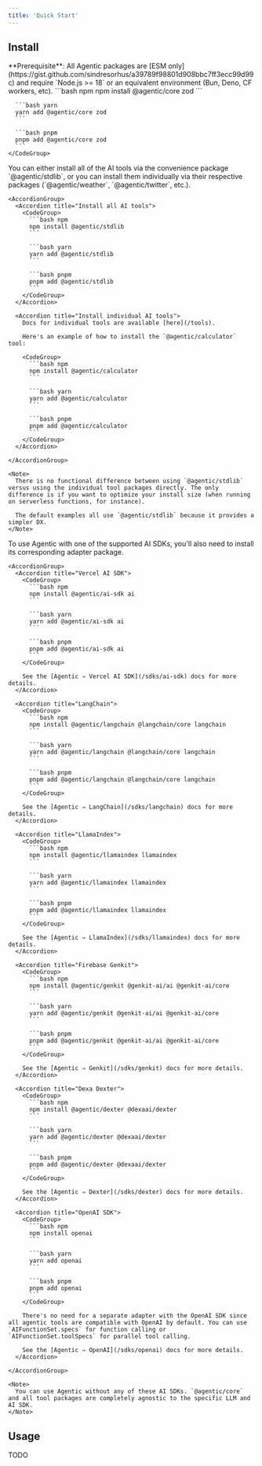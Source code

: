 ```yaml
---
title: 'Quick Start'
---
```


## Install

<Info>
  **Prerequisite**: All Agentic packages are [ESM
  only](https://gist.github.com/sindresorhus/a39789f98801d908bbc7ff3ecc99d99c)
  and require `Node.js >= 18` or an equivalent environment (Bun, Deno, CF
  workers, etc).
</Info>

<Steps>
  <Step title='Install core deps'>
    <CodeGroup>
      ```bash npm
      npm install @agentic/core zod
      ```

      ```bash yarn
      yarn add @agentic/core zod
      ```

      ```bash pnpm
      pnpm add @agentic/core zod
      ```
    </CodeGroup>

  </Step>

  <Step title='Install AI tools'>
    You can either install all of the AI tools via the convenience package `@agentic/stdlib`, or you can install them individually via their respective packages (`@agentic/weather`, `@agentic/twitter`, etc.).

    <AccordionGroup>
      <Accordion title="Install all AI tools">
        <CodeGroup>
          ```bash npm
          npm install @agentic/stdlib
          ```

          ```bash yarn
          yarn add @agentic/stdlib
          ```

          ```bash pnpm
          pnpm add @agentic/stdlib
          ```
        </CodeGroup>
      </Accordion>

      <Accordion title="Install individual AI tools">
        Docs for individual tools are available [here](/tools).

        Here's an example of how to install the `@agentic/calculator` tool:

        <CodeGroup>
          ```bash npm
          npm install @agentic/calculator
          ```

          ```bash yarn
          yarn add @agentic/calculator
          ```

          ```bash pnpm
          pnpm add @agentic/calculator
          ```
        </CodeGroup>
      </Accordion>

    </AccordionGroup>

    <Note>
      There is no functional difference between using `@agentic/stdlib` versus using the individual tool packages directly. The only difference is if you want to optimize your install size (when running on serverless functions, for instance).

      The default examples all use `@agentic/stdlib` because it provides a simpler DX.
    </Note>

  </Step>

  <Step title='Install an AI SDK Adapter'>
    To use Agentic with one of the supported AI SDKs, you'll also need to install its corresponding adapter package.

    <AccordionGroup>
      <Accordion title="Vercel AI SDK">
        <CodeGroup>
          ```bash npm
          npm install @agentic/ai-sdk ai
          ```

          ```bash yarn
          yarn add @agentic/ai-sdk ai
          ```

          ```bash pnpm
          pnpm add @agentic/ai-sdk ai
          ```
        </CodeGroup>

        See the [Agentic ⇒ Vercel AI SDK](/sdks/ai-sdk) docs for more details.
      </Accordion>

      <Accordion title="LangChain">
        <CodeGroup>
          ```bash npm
          npm install @agentic/langchain @langchain/core langchain
          ```

          ```bash yarn
          yarn add @agentic/langchain @langchain/core langchain
          ```

          ```bash pnpm
          pnpm add @agentic/langchain @langchain/core langchain
          ```
        </CodeGroup>

        See the [Agentic ⇒ LangChain](/sdks/langchain) docs for more details.
      </Accordion>

      <Accordion title="LlamaIndex">
        <CodeGroup>
          ```bash npm
          npm install @agentic/llamaindex llamaindex
          ```

          ```bash yarn
          yarn add @agentic/llamaindex llamaindex
          ```

          ```bash pnpm
          pnpm add @agentic/llamaindex llamaindex
          ```
        </CodeGroup>

        See the [Agentic ⇒ LlamaIndex](/sdks/llamaindex) docs for more details.
      </Accordion>

      <Accordion title="Firebase Genkit">
        <CodeGroup>
          ```bash npm
          npm install @agentic/genkit @genkit-ai/ai @genkit-ai/core
          ```

          ```bash yarn
          yarn add @agentic/genkit @genkit-ai/ai @genkit-ai/core
          ```

          ```bash pnpm
          pnpm add @agentic/genkit @genkit-ai/ai @genkit-ai/core
          ```
        </CodeGroup>

        See the [Agentic ⇒ Genkit](/sdks/genkit) docs for more details.
      </Accordion>

      <Accordion title="Dexa Dexter">
        <CodeGroup>
          ```bash npm
          npm install @agentic/dexter @dexaai/dexter
          ```

          ```bash yarn
          yarn add @agentic/dexter @dexaai/dexter
          ```

          ```bash pnpm
          pnpm add @agentic/dexter @dexaai/dexter
          ```
        </CodeGroup>

        See the [Agentic ⇒ Dexter](/sdks/dexter) docs for more details.
      </Accordion>

      <Accordion title="OpenAI SDK">
        <CodeGroup>
          ```bash npm
          npm install openai
          ```

          ```bash yarn
          yarn add openai
          ```

          ```bash pnpm
          pnpm add openai
          ```
        </CodeGroup>

        There's no need for a separate adapter with the OpenAI SDK since all agentic tools are compatible with OpenAI by default. You can use `AIFunctionSet.specs` for function calling or `AIFunctionSet.toolSpecs` for parallel tool calling.

        See the [Agentic ⇒ OpenAI](/sdks/openai) docs for more details.
      </Accordion>

    </AccordionGroup>

    <Note>
      You can use Agentic without any of these AI SDKs. `@agentic/core` and all tool packages are completely agnostic to the specific LLM and AI SDK.
    </Note>

  </Step>

</Steps>

## Usage

TODO
